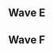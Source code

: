{{DISPLAYTITLE:Shots Fired 2: ''Melee'' Singles Pools}}
{{tabs static
|name1=Overview
|link1=Shots Fired/2/Melee
|name2=Singles Pools
|link2=Shots Fired/2/Melee/Singles Pools
|name3=Singles Bracket
|link3=Shots Fired/2/Melee/Singles Bracket
|name4=Doubles Bracket
|link4=Shots Fired/2/Melee/Doubles Bracket
|This=2
}}
==Wave E==
{{Box|start|padding=2em}}
{{HiddenSort|===E1===}}
{{GroupTableStart |Bracket E1|width=300px}}
{{GroupTableSlot|Junebug|flag=us|win_m=3|lose_m=0|place=1|bg=up|go={{advance|Shots Fired/2/Melee/Singles Bracket#Winners Bracket}}}}
{{GroupTableSlot|Mew2King|flag=us|win_m=2|lose_m=0|place=1|bg=up|go={{advance|Shots Fired/2/Melee/Singles Bracket#Winners Bracket}}}}
{{GroupTableSlot|iBDW|flag=us|win_m=3|lose_m=1|place=3|bg=up|go={{advance|Shots Fired/2/Melee/Singles Bracket#Losers Bracket}}}}
{{GroupTableSlot|BigCoyotes|flag=us|win_m=3|lose_m=1|place=3|bg=up|go={{advance|Shots Fired/2/Melee/Singles Bracket#Losers Bracket}}}}
{{GroupTableSlot|Mythology|flag=us|win_m=3|lose_m=2|place=5|bg=down}}
{{GroupTableSlot|DeeDaa|flag=us|win_m=3|lose_m=2|place=5|bg=down}}
{{GroupTableSlot|Chiminey Crickett|flag=us|win_m=2|lose_m=2|place=7|bg=down}}
{{GroupTableSlot|okok|flag=us|win_m=2|lose_m=2|place=7|bg=down}}
{{GroupTableSlot|ninjuh1124|flag=us|win_m=1|lose_m=2|place=9|bg=down}}
{{GroupTableSlot|squidman808|flag=us|win_m=1|lose_m=2|place=9|bg=down}}
{{GroupTableSlot|Ant|flag=us|win_m=1|lose_m=2|place=9|bg=down}}
{{GroupTableSlot|Nox|flag=us|win_m=0|lose_m=2|place=9|bg=down}}
{{GroupTableSlot|Sunday|flag=us|win_m=0|lose_m=2|place=13|bg=down}}
{{GroupTableSlot|Maze|flag=us|win_m=0|lose_m=2|place=13|bg=down}}
{{GroupTableSlot|Foo Foo|flag=us|win_m=0|lose_m=2|place=13|bg=down}}
{{GroupTableEnd}}
{{Box|break|padding=2em}}

{{HiddenSort|===E2===}}
{{GroupTableStart |Bracket E2|width=300px}}
{{GroupTableSlot|Professor Pro|flag=gb|win_m=3|lose_m=0|place=1|bg=up|go={{advance|Shots Fired/2/Melee/Singles Bracket#Winners Bracket}}}}
{{GroupTableSlot|Inui|flag=us|win_m=3|lose_m=0|place=1|bg=up|go={{advance|Shots Fired/2/Melee/Singles Bracket#Winners Bracket}}}}
{{GroupTableSlot|DrLobster|flag=us|win_m=4|lose_m=1|place=3|bg=up|go={{advance|Shots Fired/2/Melee/Singles Bracket#Losers Bracket}}}}
{{GroupTableSlot|Pig|flag=us|win_m=3|lose_m=1|place=3|bg=up|go={{advance|Shots Fired/2/Melee/Singles Bracket#Losers Bracket}}}}
{{GroupTableSlot|Apollo Ali|flag=us|win_m=3|lose_m=2|place=5|bg=down}}
{{GroupTableSlot|JLo|flag=us|win_m=2|lose_m=2|place=5|bg=down}}
{{GroupTableSlot|Oastwag|flag=us|win_m=2|lose_m=2|place=7|bg=down}}
{{GroupTableSlot|~Insanity~|flag=us|win_m=2|lose_m=2|place=7|bg=down}}
{{GroupTableSlot|Wally|flag=ca|win_m=1|lose_m=2|place=9|bg=down}}
{{GroupTableSlot|Maze|flag=us|win_m=1|lose_m=2|place=9|bg=down}}
{{GroupTableSlot|Teufeldolch|flag=us|win_m=1|lose_m=2|place=9|bg=down}}
{{GroupTableSlot|Neutral Eric|flag=us|win_m=1|lose_m=2|place=9|bg=down}}
{{GroupTableSlot|Scythesurge|flag=us|win_m=0|lose_m=2|place=13|bg=down}}
{{GroupTableSlot|Mindque|flag=us|win_m=0|lose_m=2|place=13|bg=down}}
{{GroupTableSlot|IC0N|flag=us|win_m=0|lose_m=2|place=13|bg=down}}
{{GroupTableSlot|Juandon|flag=us|win_m=0|lose_m=2|place=13|bg=down}}
{{GroupTableEnd}}
{{Box|break|padding=2em}}

{{HiddenSort|===E3===}}
{{GroupTableStart |Bracket E3|width=300px}}
{{GroupTableSlot|SmashG0D|flag=us|win_m=3|lose_m=0|place=1|bg=up|go={{advance|Shots Fired/2/Melee/Singles Bracket#Winners Bracket}}}}
{{GroupTableSlot|Jflex|flag=us|win_m=3|lose_m=0|place=1|bg=up|go={{advance|Shots Fired/2/Melee/Singles Bracket#Winners Bracket}}}}
{{GroupTableSlot|Mask|flag=us|win_m=4|lose_m=1|place=3|bg=up|go={{advance|Shots Fired/2/Melee/Singles Bracket#Losers Bracket}}}}
{{GroupTableSlot|47|flag=us|win_m=3|lose_m=1|place=3|bg=up|go={{advance|Shots Fired/2/Melee/Singles Bracket#Losers Bracket}}}}
{{GroupTableSlot|Str8Wu|flag=us|win_m=3|lose_m=2|place=5|bg=down}}
{{GroupTableSlot|Mayzon|flag=us|win_m=2|lose_m=2|place=5|bg=down}}
{{GroupTableSlot|IONTheKid|flag=us|win_m=2|lose_m=2|place=7|bg=down}}
{{GroupTableSlot|Fish|flag=us|win_m=2|lose_m=2|place=7|bg=down}}
{{GroupTableSlot|Lain|flag=us|win_m=1|lose_m=2|place=9|bg=down}}
{{GroupTableSlot|Switch|flag=us|win_m=1|lose_m=2|place=9|bg=down}}
{{GroupTableSlot|Kmeister|flag=us|win_m=1|lose_m=2|place=9|bg=down}}
{{GroupTableSlot|Joooop|flag=us|win_m=1|lose_m=2|place=9|bg=down}}
{{GroupTableSlot|shellscript|flag=us|win_m=0|lose_m=2|place=13|bg=down}}
{{GroupTableSlot|DZ Rei|flag=us|win_m=0|lose_m=2|place=13|bg=down}}
{{GroupTableSlot|Shabba|flag=us|win_m=0|lose_m=2|place=13|bg=down}}
{{GroupTableSlot|ClownBaby|flag=us|win_m=0|lose_m=2|place=13|bg=down}}
{{GroupTableEnd}}
{{Box|break|padding=2em}}

{{HiddenSort|===E4===}}
{{GroupTableStart |Bracket E4|width=300px}}
{{GroupTableSlot|lloD|flag=us|win_m=3|lose_m=0|place=1|bg=up|go={{advance|Shots Fired/2/Melee/Singles Bracket#Winners Bracket}}}}
{{GroupTableSlot|2saint|flag=us|win_m=3|lose_m=0|place=1|bg=up|go={{advance|Shots Fired/2/Melee/Singles Bracket#Winners Bracket}}}}
{{GroupTableSlot|Che$$|flag=us|win_m=4|lose_m=1|place=3|bg=up|go={{advance|Shots Fired/2/Melee/Singles Bracket#Losers Bracket}}}}
{{GroupTableSlot|MayB|flag=us|win_m=3|lose_m=1|place=3|bg=up|go={{advance|Shots Fired/2/Melee/Singles Bracket#Losers Bracket}}}}
{{GroupTableSlot|Taka|flag=us|win_m=3|lose_m=2|place=5|bg=down}}
{{GroupTableSlot|Bubbles|flag=us|win_m=2|lose_m=2|place=5|bg=down}}
{{GroupTableSlot|L R A Start Fox|flag=us|win_m=2|lose_m=2|place=7|bg=down}}
{{GroupTableSlot|Satan|flag=us|win_m=2|lose_m=2|place=7|bg=down}}
{{GroupTableSlot|Infectionz|flag=us|win_m=1|lose_m=2|place=9|bg=down}}
{{GroupTableSlot|Vyk|flag=us|win_m=1|lose_m=2|place=9|bg=down}}
{{GroupTableSlot|Triforce|flag=us|win_m=1|lose_m=2|place=9|bg=down}}
{{GroupTableSlot|hobbes|flag=ca|win_m=1|lose_m=2|place=9|bg=down}}
{{GroupTableSlot|Oatswag|flag=us|win_m=0|lose_m=2|place=13|bg=down}}
{{GroupTableSlot|The Box Ghost|flag=us|win_m=0|lose_m=2|place=13|bg=down}}
{{GroupTableSlot|Marko|flag=us|win_m=0|lose_m=2|place=13|bg=down}}
{{GroupTableSlot|Nando|flag=us|win_m=0|lose_m=2|place=13|bg=down}}
{{GroupTableEnd}}
{{Box|end}}

==Wave F==
{{Box|start|padding=2em}}
{{HiddenSort|===F1===}}
{{GroupTableStart |Bracket F1|width=300px}}
{{GroupTableSlot|DJ Nintendo|flag=us|win_m=3|lose_m=0|place=1|bg=up|go={{advance|Shots Fired/2/Melee/Singles Bracket#Winners Bracket}}}}
{{GroupTableSlot|Cruzycakes|flag=us|win_m=3|lose_m=0|place=1|bg=up|go={{advance|Shots Fired/2/Melee/Singles Bracket#Winners Bracket}}}}
{{GroupTableSlot|42nd|flag=us|win_m=3|lose_m=1|place=3|bg=up|go={{advance|Shots Fired/2/Melee/Singles Bracket#Losers Bracket}}}}
{{GroupTableSlot|Blackjack|flag=us|win_m=3|lose_m=1|place=3|bg=up|go={{advance|Shots Fired/2/Melee/Singles Bracket#Losers Bracket}}}}
{{GroupTableSlot|SonofaShepherd|flag=us|win_m=3|lose_m=2|place=5|bg=down}}
{{GroupTableSlot|Lite|flag=us|win_m=3|lose_m=2|place=5|bg=down}}
{{GroupTableSlot|KoopaKev|flag=us|win_m=2|lose_m=2|place=7|bg=down}}
{{GroupTableSlot|Jay|flag=us|win_m=2|lose_m=2|place=7|bg=down}}
{{GroupTableSlot|Gaston|flag=us|win_m=1|lose_m=2|place=9|bg=down}}
{{GroupTableSlot|Danilo|flag=|win_m=1|lose_m=2|place=9|bg=down}}
{{GroupTableSlot|RxGwoz|flag=us|win_m=1|lose_m=2|place=9|bg=down}}
{{GroupTableSlot|Jewlion|flag=us|win_m=1|lose_m=2|place=9|bg=down}}
{{GroupTableSlot|plow|flag=us|win_m=0|lose_m=2|place=13|bg=down}}
{{GroupTableSlot|HyperFlame|flag=us|win_m=0|lose_m=2|place=13|bg=down}}
{{GroupTableSlot|Echo|flag=us|win_m=0|lose_m=2|place=13|bg=down}}
{{GroupTableSlot|Kontos|flag=us|win_m=0|lose_m=2|place=13|bg=down}}
{{GroupTableEnd}}
{{Box|break|padding=2em}}

{{HiddenSort|===F2===}}
{{GroupTableStart |Bracket F2|width=300px}}
{{GroupTableSlot|Synchronize|flag=us|win_m=3|lose_m=0|place=1|bg=up|go={{advance|Shots Fired/2/Melee/Singles Bracket#Winners Bracket}}}}
{{GroupTableSlot|Hax|flag=us|win_m=2|lose_m=0|place=1|bg=up|go={{advance|Shots Fired/2/Melee/Singles Bracket#Winners Bracket}}}}
{{GroupTableSlot|The Leaf|flag=us|win_m=4|lose_m=1|place=3|bg=up|go={{advance|Shots Fired/2/Melee/Singles Bracket#Losers Bracket}}}}
{{GroupTableSlot|Harry|flag=us|win_m=3|lose_m=1|place=3|bg=up|go={{advance|Shots Fired/2/Melee/Singles Bracket#Losers Bracket}}}}
{{GroupTableSlot|Namenor|flag=us|win_m=2|lose_m=2|place=5|bg=down}}
{{GroupTableSlot|LoneCubone|flag=us|win_m=2|lose_m=2|place=5|bg=down}}
{{GroupTableSlot|Trades|flag=us|win_m=2|lose_m=2|place=7|bg=down}}
{{GroupTableSlot|Earthboundy|flag=us|win_m=2|lose_m=2|place=7|bg=down}}
{{GroupTableSlot|Sleepy|flag=us|win_m=1|lose_m=2|place=9|bg=down}}
{{GroupTableSlot|Pigeon|flag=us|win_m=1|lose_m=2|place=9|bg=down}}
{{GroupTableSlot|sweetscientist|flag=us|win_m=1|lose_m=2|place=9|bg=down}}
{{GroupTableSlot|SpamAdams|flag=us|win_m=1|lose_m=2|place=9|bg=down}}
{{GroupTableSlot|KirBAE|flag=us|win_m=0|lose_m=2|place=13|bg=down}}
{{GroupTableSlot|NFreak|flag=us|win_m=0|lose_m=2|place=13|bg=down}}
{{GroupTableSlot|Mythology|flag=us|win_m=0|lose_m=2|place=13|bg=down}}
{{GroupTableEnd}}
{{Box|break|padding=2em}}

{{HiddenSort|===F3===}}
{{GroupTableStart |Bracket F3|width=300px}}
{{GroupTableSlot|Atomsk|flag=us|win_m=3|lose_m=0|place=1|bg=up|go={{advance|Shots Fired/2/Melee/Singles Bracket#Winners Bracket}}}}
{{GroupTableSlot|The Moon|flag=us|win_m=2|lose_m=0|place=1|bg=up|go={{advance|Shots Fired/2/Melee/Singles Bracket#Winners Bracket}}}}
{{GroupTableSlot|Kevorkian|flag=us|win_m=3|lose_m=1|place=3|bg=up|go={{advance|Shots Fired/2/Melee/Singles Bracket#Losers Bracket}}}}
{{GroupTableSlot|DarkGenex|flag=us|win_m=3|lose_m=1|place=3|bg=up|go={{advance|Shots Fired/2/Melee/Singles Bracket#Losers Bracket}}}}
{{GroupTableSlot|TheSWOOPER|flag=us|win_m=3|lose_m=2|place=5|bg=down}}
{{GroupTableSlot|uberswede|flag=us|win_m=3|lose_m=2|place=5|bg=down}}
{{GroupTableSlot|Kernimal|flag=us|win_m=2|lose_m=2|place=7|bg=down}}
{{GroupTableSlot|Captain Black|flag=us|win_m=2|lose_m=2|place=7|bg=down}}
{{GroupTableSlot|The Real Mr. M|flag=|win_m=1|lose_m=2|place=9|bg=down}}
{{GroupTableSlot|Erik|flag=us|win_m=1|lose_m=2|place=9|bg=down}}
{{GroupTableSlot|Grizzy|flag=us|win_m=1|lose_m=2|place=9|bg=down}}
{{GroupTableSlot|Fisch n Chips|flag=us|win_m=0|lose_m=2|place=9|bg=down}}
{{GroupTableSlot|six|flag=us|win_m=0|lose_m=2|place=13|bg=down}}
{{GroupTableSlot|Charade|flag=us|win_m=0|lose_m=2|place=13|bg=down}}
{{GroupTableSlot|sweetscientist|flag=us|win_m=0|lose_m=2|place=13|bg=down}}
{{GroupTableEnd}}
{{Box|break|padding=2em}}

{{HiddenSort|===F4===}}
{{GroupTableStart |Bracket F4|width=300px}}
{{GroupTableSlot|Zhu|flag=us|win_m=3|lose_m=0|place=1|bg=up|go={{advance|Shots Fired/2/Melee/Singles Bracket#Winners Bracket}}}}
{{GroupTableSlot|Bro-Bafett|flag=us|win_m=3|lose_m=0|place=1|bg=up|go={{advance|Shots Fired/2/Melee/Singles Bracket#Winners Bracket}}}}
{{GroupTableSlot|Emanon|flag=us|win_m=4|lose_m=1|place=3|bg=up|go={{advance|Shots Fired/2/Melee/Singles Bracket#Losers Bracket}}}}
{{GroupTableSlot|Just Jason|flag=us|win_m=4|lose_m=1|place=3|bg=up|go={{advance|Shots Fired/2/Melee/Singles Bracket#Losers Bracket}}}}
{{GroupTableSlot|Dair|flag=us|win_m=2|lose_m=2|place=5|bg=down}}
{{GroupTableSlot|Cerulean|flag=|win_m=2|lose_m=2|place=5|bg=down}}
{{GroupTableSlot|Mr.WatchandLearn|flag=us|win_m=2|lose_m=2|place=7|bg=down}}
{{GroupTableSlot|Altex|flag=us|win_m=2|lose_m=2|place=7|bg=down}}
{{GroupTableSlot|Versutus|flag=us|win_m=1|lose_m=2|place=9|bg=down}}
{{GroupTableSlot|Kerblaster|flag=us|win_m=1|lose_m=2|place=9|bg=down}}
{{GroupTableSlot|Echo|flag=us|win_m=1|lose_m=2|place=9|bg=down}}
{{GroupTableSlot|ShellScript|flag=us|win_m=1|lose_m=2|place=9|bg=down}}
{{GroupTableSlot|2%Milk|flag=us|win_m=0|lose_m=2|place=13|bg=down}}
{{GroupTableSlot|Samurai Ike|flag=us|win_m=0|lose_m=2|place=13|bg=down}}
{{GroupTableSlot|Chief|flag=|win_m=0|lose_m=2|place=13|bg=down}}
{{GroupTableSlot|AtemX|flag=us|win_m=0|lose_m=2|place=13|bg=down}}
{{GroupTableEnd}}
{{Box|end}}
